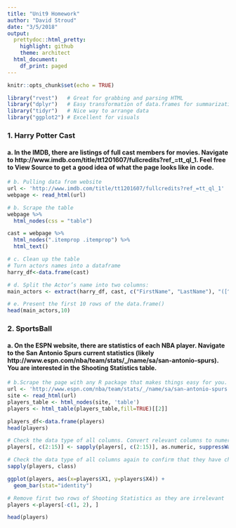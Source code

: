 ```yaml
---
title: "Unit9 Homework"
author: "David Stroud"
date: "3/5/2018"
output:
  prettydoc::html_pretty:
    highlight: github
    theme: architect
  html_document:
    df_print: paged
---
```


```r
knitr::opts_chunk$set(echo = TRUE)
```

```r
library("rvest")   # Great for grabbing and parsing HTML
library("dplyr")   # Easy transformation of data.frames for summarization
library("tidyr")   # Nice way to arrange data
library("ggplot2") # Excellent for visuals
```


### 1. Harry Potter Cast
#### a. In the IMDB, there are listings of full cast members for movies. Navigate to http://www.imdb.com/title/tt1201607/fullcredits?ref_=tt_ql_1. Feel free to View Source to get a good idea of what the page looks like in code.
```r
# b. Pulling data from website
url <- 'http://www.imdb.com/title/tt1201607/fullcredits?ref_=tt_ql_1'
webpage <- read_html(url)
```

```r
# b. Scrape the table
webpage %>%
  html_nodes(css = "table")
```

```r
cast = webpage %>%
  html_nodes(".itemprop .itemprop") %>%
  html_text()
```


```r
# c. Clean up the table
# Turn actors names into a dataframe
harry_df<-data.frame(cast)

```


```r
# d. Split the Actor’s name into two columns:
main_actors <- extract(harry_df, cast, c("FirstName", "LastName"), "([^ ]+) (.*)")

```

```r
# e. Present the first 10 rows of the data.frame()
head(main_actors,10)
```


### 2. SportsBall  

#### a. On the ESPN website, there are statistics of each NBA player. Navigate to the San Antonio Spurs current statistics (likely http://www.espn.com/nba/team/stats/_/name/sa/san-antonio-spurs). You are interested in the Shooting Statistics table.

```r
# b.Scrape the page with any R package that makes things easy for you. There are a few tables on the page, so make sure you are targeting specifically the Shooting Statistics table.
url <- 'http://www.espn.com/nba/team/stats/_/name/sa/san-antonio-spurs'
site <- read_html(url)
players_table <- html_nodes(site, 'table')
players <- html_table(players_table,fill=TRUE)[[2]]
```


```r
players_df<-data.frame(players)
head(players)
```

```r
# Check the data type of all columns. Convert relevant columns to numeric
players[, c(2:15)] <- sapply(players[, c(2:15)], as.numeric, suppressWarnings(as.numeric(c("1", "2", "X"))))
```


```r
# Check the data type of all columns again to confirm that they have changed
sapply(players, class)
```

```r
ggplot(players, aes(x=players$X1, y=players$X4)) + 
  geom_bar(stat="identity")

```









```r
# Remove first two rows of Shooting Statistics as they are irrelevant
players <-players[-c(1, 2), ] 
```


```r
head(players)
```







